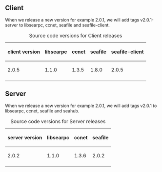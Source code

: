 == Client ==

When we release a new version for example 2.0.1, we will add tags v2.0.1-server to libsearpc, ccnet, seafile and seafile-client.

{|
|+ Source code versions for Client releases
! client version
! libsearpc
! ccnet
! seafile
! seafile-client
|-
| 2.0.5
| 1.1.0
| 1.3.5
| 1.8.0
| 2.0.5
|-
|}


== Server ==

When we release a new version for example 2.0.1, we will add tags v2.0.1 to libsearpc, ccnet, seafile and seahub.

{|
|+ Source code versions for Server releases
! server version
! libsearpc
! ccnet
! seafile
|-
| 2.0.2
| 1.1.0
| 1.3.6
| 2.0.2
|-
|}